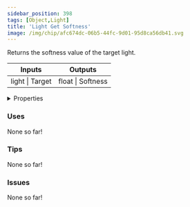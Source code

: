```yaml
---
sidebar_position: 398
tags: [Object,Light]
title: 'Light Get Softness'
image: /img/chip/afc674dc-06b5-44fc-9d01-95d8ca56db41.svg
---
```


Returns the softness value of the target light.



<IChip uuid="afc674dc-06b5-44fc-9d01-95d8ca56db41"/>

<table><thead><tr><th>Inputs</th><th>Outputs</th></tr></thead><tbody><tr><td>light | Target</td><td>float | Softness</td></tr></tbody></table>

<details>
  <summary>Properties</summary>
  <div>
    <div>
    <table>
      <tbody>
        <tr>
          <td>Is beta required?</td>
          <td>No</td>
        </tr>
        <tr>
          <td>Is chip a trolling risk?</td>
          <td>No</td>
        </tr>
        <tr>
          <td>Is chip a role assignment risk?</td>
          <td>No</td>
        </tr>
        <tr>
          <td>Chip UUID</td>
          <td>afc674dc-06b5-44fc-9d01-95d8ca56db41</td>
        </tr>
        <tr>
          <td>Room availability</td>
          <td>Available everywhere</td>
        </tr>
      </tbody>
    </table>
    </div>
  </div>
</details>

### Uses

None so far!

### Tips

None so far!

### Issues

None so far!